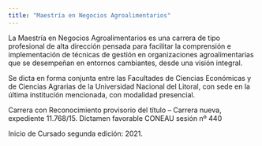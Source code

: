 ```yaml
---
title: "Maestría en Negocios Agroalimentarios"
---
```


La Maestría en Negocios Agroalimentarios es una carrera de tipo profesional de alta dirección pensada para facilitar la comprensión e implementación de técnicas de gestión en organizaciones agroalimentarias que se desempeñan en entornos cambiantes, desde una visión integral.

Se dicta en forma conjunta entre las Facultades de Ciencias Económicas y de Ciencias Agrarias de la Universidad Nacional del Litoral, con sede en la última institución mencionada, con modalidad presencial.

Carrera con Reconocimiento provisorio del título – Carrera nueva, expediente 11.768/15. Dictamen favorable CONEAU sesión nº 440

Inicio de Cursado segunda edición: 2021.
